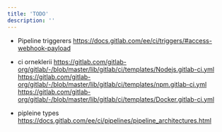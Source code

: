 ```yaml
---
title: 'TODO'
description: ''
---
```



- Pipeline triggerers https://docs.gitlab.com/ee/ci/triggers/#access-webhook-payload

- ci orneklerii
https://gitlab.com/gitlab-org/gitlab/-/blob/master/lib/gitlab/ci/templates/Nodejs.gitlab-ci.yml
https://gitlab.com/gitlab-org/gitlab/-/blob/master/lib/gitlab/ci/templates/npm.gitlab-ci.yml
https://gitlab.com/gitlab-org/gitlab/-/blob/master/lib/gitlab/ci/templates/Docker.gitlab-ci.yml

- pipleine types
 https://docs.gitlab.com/ee/ci/pipelines/pipeline_architectures.html